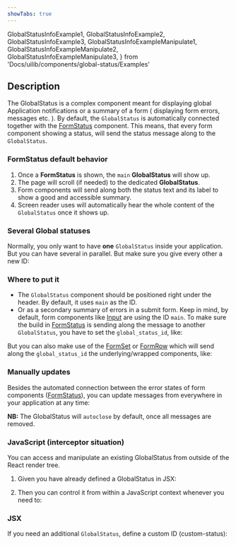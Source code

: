 ```yaml
---
showTabs: true
---
```


  GlobalStatusInfoExample1,
  GlobalStatusInfoExample2,
  GlobalStatusInfoExample3,
  GlobalStatusInfoExampleManipulate1,
  GlobalStatusInfoExampleManipulate2,
  GlobalStatusInfoExampleManipulate3,
} from 'Docs/uilib/components/global-status/Examples'

## Description

The GlobalStatus is a complex component meant for displaying global Application notifications or a summary of a form ( displaying form errors, messages etc. ).
By default, the `GlobalStatus` is automatically connected together with the [FormStatus](/uilib/components/form-status) component. This means, that every form component showing a status, will send the status message along to the `GlobalStatus`.

### FormStatus default behavior

1. Once a **FormStatus** is shown, the `main` **GlobalStatus** will show up.
1. The page will scroll (if needed) to the dedicated **GlobalStatus**.
1. Form components will send along both the status text and its label to show a good and accessible summary.
1. Screen reader uses will automatically hear the whole content of the `GlobalStatus` once it shows up.

### Several Global statuses

Normally, you only want to have **one** `GlobalStatus` inside your application. But you can have several in parallel. But make sure you give every other a new ID:

<GlobalStatusInfoExample1 />

### Where to put it

- The `GlobalStatus` component should be positioned right under the header. By default, it uses `main` as the ID.
- Or as a secondary summary of errors in a submit form. Keep in mind, by default, form components like [Input](/uilib/components/input) are using the ID `main`. To make sure the build in [FormStatus](/uilib/components/form-status) is sending along the message to another `GlobalStatus`, you have to set the `global_status_id`, like:

<GlobalStatusInfoExample2 />

But you can also make use of the [FormSet](/uilib/components/form-set) or [FormRow](/uilib/components/form-row) which will send along the `global_status_id` the underlying/wrapped components, like:

<GlobalStatusInfoExample3 />

### Manually updates

Besides the automated connection between the error states of form components ([FormStatus](/uilib/components/form-status)), you can update messages from everywhere in your application at any time:

**NB:** The GlobalStatus will `autoclose` by default, once all messages are removed.

### JavaScript (interceptor situation)

You can access and manipulate an existing GlobalStatus from outside of the React render tree.

1. Given you have already defined a GlobalStatus in JSX:

<GlobalStatusInfoExample1 />

2. Then you can control it from within a JavaScript context whenever you need to:

<GlobalStatusInfoExampleManipulate1 />

### JSX

<GlobalStatusInfoExampleManipulate2 />

If you need an additional `GlobalStatus`, define a custom ID (custom-status):

<GlobalStatusInfoExampleManipulate3 />
